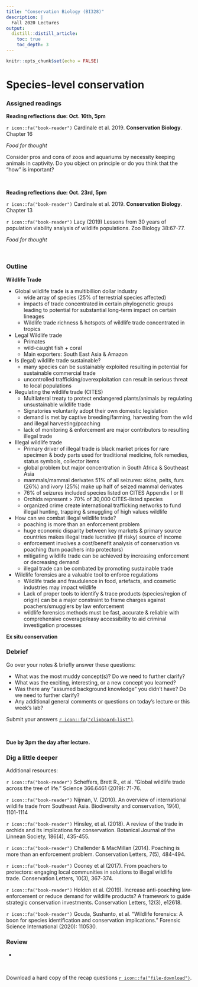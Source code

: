 ```yaml
---
title: "Conservation Biology (BI328)"
description: | 
  Fall 2020 Lectures
output:
  distill::distill_article:
    toc: true
    toc_depth: 3
---
```


```r

knitr::opts_chunk$set(echo = FALSE)

```

# Species-level conservation

### Assigned readings

**Reading reflections due: Oct. 16th, 5pm**

`r icon::fa("book-reader")` Cardinale et al. 2019. **Conservation Biology**. Chapter 16


*Food for thought*

Consider pros and cons of zoos and aquariums by necessity keeping animals in captivity. Do you object on principle or do you think that the "how" is important? 


<br>

**Reading reflections due: Oct. 23rd, 5pm**

`r icon::fa("book-reader")` Cardinale et al. 2019. **Conservation Biology**. Chapter 13

`r icon::fa("book-reader")` Lacy (2019) Lessons from 30 years of population viability analysis of wildlife populations. Zoo Biology 38:67-77.

*Food for thought*




<br>

### Outline

**Wildlife Trade**

* Global wildlife trade is a multibillion dollar industry
    + wide array of species (25% of terrestrial species affected)
    + impacts of trade concentrated in certain phylogenetic groups leading to potential for substantial long-term impact on certain lineages
    + Wildlife trade richness & hotspots of wildlife trade concentrated in tropics
* Legal Wildlife trade
    + Primates
    + wild-caught fish + coral
    + Main exporters: South East Asia & Amazon
* Is (legal) wildlife trade sustainable?
    + many species can be sustainably exploited resulting in potential for sustainable commercial trade
    + uncontrolled trafficking/overexploitation can result in serious threat to local populations
* Regulating the wildlife trade (CITES)
    + Multilateral treaty to protect endangered plants/animals by regulating unsustainable wildlife trade
    + Signatories voluntarily adopt their own domestic legislation
    + demand is met by captive breeding/farming, harvesting from the wild and illegal harvesting/poaching
    + lack of monitoring & enforcement are major contributors to resulting illegal trade
* Illegal wildlife trade
    + Primary driver of illegal trade is black market prices for rare specimen & body parts used for traditional medicine, folk remedies, status symbols, collector items
    + global problem but major concentration in South Africa & Southeast Asia
    + mammals/mammal derivates 51% of all seizures: skins, pelts, furs (26%) and ivory (25%) make up half of seized mammal derivates
    + 76% of seizures included species listed on CITES Appendix I or II
    + Orchids represent > 70% of 30,000 CITES-listed species 
    + organized crime create international trafficking networks to fund illegal hunting, trapping & smuggling of high values wildlife
* How can we combat illegal wildlife trade?
    + poaching is more than an enforcement problem
    + huge economic disparity between key markets & primary source countries makes illegal trade lucrative (if risky) source of income
    + enforcement involves a cost/benefit analysis of conservation vs poaching (turn poachers into protectors)
    + mitigating wildlife trade can be achieved by increasing enforcement or decreasing demand
    + illegal trade can be combated by promoting sustainable trade
* Wildlife forensics are a valuable tool to enforce regulations
    + Wildlife trade and fraudulence in food, artefacts, and cosmetic industries may impact wildlife
    + Lack of proper tools to identify & trace products (species/region of origin) can be a major constraint to frame charges against poachers/smugglers by law enforcement
    + wildlife forensics methods must be fast, accurate & reliable with comprehensive coverage/easy accessibility to aid criminal investigation processes

**Ex situ conservation**







### Debrief

Go over your notes & briefly answer these questions:

*	What was the most muddy concept(s)? Do we need to further clarify?
*	What was the exciting, interesting, or a new concept you learned?
*	Was there any “assumed background knowledge” you didn’t have? Do we need to further clarify?
*	Any additional general comments or questions on today's lecture or this week’s lab?

Submit your answers [`r icon::fa("clipboard-list")`](https://docs.google.com/forms/d/e/1FAIpQLSf_wpIenOLXtsZ24-3Aa120mgZmN3ioZHVkA342ZCYOj5OQug/viewform?usp=sf_link).


<br>

**Due by 3pm the day after lecture.**


### Dig a little deeper

Additional resources:

`r icon::fa("book-reader")` Scheffers, Brett R., et al. "Global wildlife trade across the tree of life." Science 366.6461 (2019): 71-76.

`r icon::fa("book-reader")` Nijman, V. (2010). An overview of international wildlife trade from Southeast Asia. Biodiversity and conservation, 19(4), 1101-1114

`r icon::fa("book-reader")` Hinsley, et al. (2018). A review of the trade in orchids and its implications for conservation. Botanical Journal of the Linnean Society, 186(4), 435-455.

`r icon::fa("book-reader")` Challender & MacMillan (2014). Poaching is more than an enforcement problem. Conservation Letters, 7(5), 484-494.

`r icon::fa("book-reader")` Cooney et al (2017). From poachers to protectors: engaging local communities in solutions to illegal wildlife trade. Conservation Letters, 10(3), 367-374.

`r icon::fa("book-reader")` Holden et al. (2019). Increase anti‐poaching law‐enforcement or reduce demand for wildlife products? A framework to guide strategic conservation investments. Conservation Letters, 12(3), e12618.

`r icon::fa("book-reader")` Gouda, Sushanto, et al. "Wildlife forensics: A boon for species identification and conservation implications." Forensic Science International (2020): 110530.



### Review

* 

<br>

Download a hard copy of the recap questions [`r icon::fa("file-download")`](/files/.pdf).
